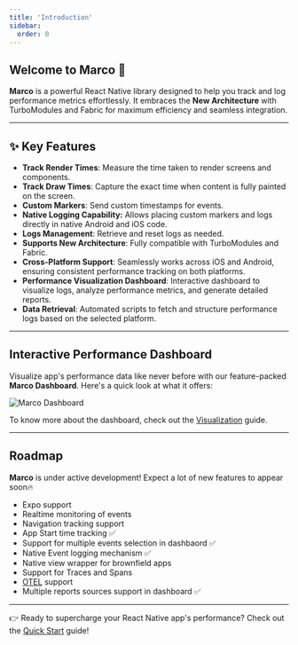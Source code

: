 ```yaml
---
title: 'Introduction'
sidebar:
  order: 0
---
```


## Welcome to **Marco** 🚀

**Marco** is a powerful React Native library designed to help you track and log performance metrics effortlessly. It embraces the **New Architecture** with TurboModules and Fabric for maximum efficiency and seamless integration.

---

## ✨ Key Features

- **Track Render Times**: Measure the time taken to render screens and components.
- **Track Draw Times**: Capture the exact time when content is fully painted on the screen.
- **Custom Markers**: Send custom timestamps for events.
- **Native Logging Capability:** Allows placing custom markers and logs directly in native Android and iOS code.
- **Logs Management**: Retrieve and reset logs as needed.
- **Supports New Architecture**: Fully compatible with TurboModules and Fabric.
- **Cross-Platform Support**: Seamlessly works across iOS and Android, ensuring consistent performance tracking on both platforms.
- **Performance Visualization Dashboard**: Interactive dashboard to visualize logs, analyze performance metrics, and generate detailed reports.
- **Data Retrieval**: Automated scripts to fetch and structure performance logs based on the selected platform.

---

## Interactive Performance Dashboard

Visualize app's performance data like never before with our feature-packed **Marco Dashboard**. Here's a quick look at what it offers:

![Marco Dashboard](../../../assets/dashboard.gif)

To know more about the dashboard, check out the [Visualization](../../api/cli/visualization) guide.

---

## Roadmap

**Marco** is under active development! Expect a lot of new features to appear soon🔥

- Expo support
- Realtime monitoring of events
- Navigation tracking support
- App Start time tracking ✅
- Support for multiple events selection in dashbaord ✅
- Native Event logging mechanism ✅
- Native view wrapper for brownfield apps
- Support for Traces and Spans 
- [OTEL](https://opentelemetry.io/) support
- Multiple reports sources support in dashboard ✅

---

👉 Ready to supercharge your React Native app's performance? Check out the [Quick Start](../quick-start) guide!
